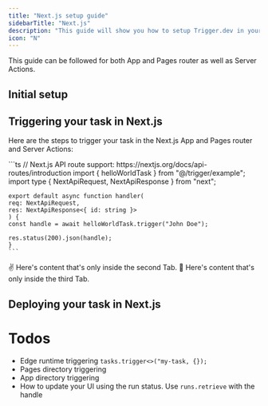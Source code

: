 ```yaml
---
title: "Next.js setup guide"
sidebarTitle: "Next.js"
description: "This guide will show you how to setup Trigger.dev in your existing Next.js project, test an example task, and view the run."
icon: "N"
---
```



<Note>This guide can be followed for both App and Pages router as well as Server Actions.</Note>

<Prerequisites framework="Next.js" />

## Initial setup

<Steps>
    <CliInitStep />
    <CliDevStep />
    <CliRunTestStep />
    <CliViewRunStep />
</Steps>

## Triggering your task in Next.js

Here are the steps to trigger your task in the Next.js App and Pages router and Server Actions:

<Tabs>

  <Tab title="Pages Router">
    ```ts
    // Next.js API route support: https://nextjs.org/docs/api-routes/introduction
    import { helloWorldTask } from "@/trigger/example";
    import type { NextApiRequest, NextApiResponse } from "next";

    export default async function handler(
    req: NextApiRequest,
    res: NextApiResponse<{ id: string }>
    ) {
    const handle = await helloWorldTask.trigger("John Doe");

    res.status(200).json(handle);
    }
    ```
  </Tab>

  <Tab title="App Router">
    ✌️ Here's content that's only inside the second Tab.
  </Tab>

  <Tab title="Server Actions">
    💪 Here's content that's only inside the third Tab.
  </Tab>

</Tabs>

## Deploying your task in Next.js

# Todos

- Edge runtime triggering `tasks.trigger<>("my-task, {});`
- Pages directory triggering
- App directory triggering
- How to update your UI using the run status. Use `runs.retrieve` with the handle

<UsefulNextSteps />
